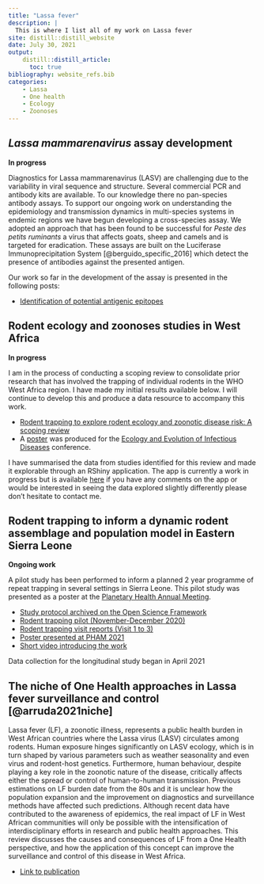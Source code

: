 ```yaml
---
title: "Lassa fever"
description: |
  This is where I list all of my work on Lassa fever
site: distill::distill_website
date: July 30, 2021
output:
    distill::distill_article:
      toc: true
bibliography: website_refs.bib
categories:
    - Lassa
    - One health
    - Ecology
    - Zoonoses
---
```


## *Lassa mammarenavirus* assay development

**In progress**

Diagnostics for Lassa mammarenavirus (LASV) are challenging due to the variability in viral sequence and structure. Several commercial PCR and antibody kits are available. To our knowledge there no pan-species antibody assays. To support our ongoing work on understanding the epidemiology and transmission dynamics in multi-species systems in endemic regions we have begun developing a cross-species assay. We adopted an approach that has been found to be successful for *Peste des petits ruminants* a virus that affects goats, sheep and camels and is targeted for eradication. These assays are built on the Luciferase Immunoprecipitation System [@berguido_specific_2016] which detect the presence of antibodies against the presented antigen.

Our work so far in the development of the assay is presented in the following posts:

  - [Identification of potential antigenic epitopes](posts/2021-04-06-luciferase-immunoprecipitations-system/index.html)
  
## Rodent ecology and zoonoses studies in West Africa

**In progress**

I am in the process of conducting a scoping review to consolidate prior research that has involved the trapping of individual rodents in the WHO West Africa region. I have made my initial results available below. I will continue to develop this and produce a data resource to accompany this work.

  - [Rodent trapping to explore rodent ecology and zoonotic disease risk: A scoping review](posts/scoping-review/index.html)
  - A [poster](images/EEID_poster.pdf) was produced for the [Ecology and Evolution of Infectious Diseases](https://www.eeidconference2021.org/)  conference.
  
I have summarised the data from studies identified for this review and made it explorable through an RShiny application. The app is currently a work in progress but is available [here](https://diddrog11.shinyapps.io/scoping_review_app/) if you have any comments on the app or would be interested in seeing the data explored slightly differently please don't hesitate to contact me.

## Rodent trapping to inform a dynamic rodent assemblage and population model in Eastern Sierra Leone

**Ongoing work**

A pilot study has been performed to inform a planned 2 year programme of repeat trapping in several settings in Sierra Leone. This pilot study was presented as a poster at the [Planetary Health Annual Meeting](https://www.planetaryhealthannualmeeting.com/).

  - [Study protocol archived on the Open Science Framework](https://osf.io/usjrd/)
  - [Rodent trapping pilot (November-December 2020)](posts/2021-04-06-rodent-trapping-pilot/index.html)
  - [Rodent trapping visit reports (Visit 1 to 3)](posts/2021-10-04-rodent-trapping-visit3/visit_reports.html)
  - [Poster presented at PHAM 2021](images/PHA_poster.pdf)
  - [Short video introducing the work](https://www.youtube.com/watch?v=5CSVF45rn9Q&t=1s)

Data collection for the longitudinal study began in April 2021

## The niche of One Health approaches in Lassa fever surveillance and control [@arruda2021niche]

Lassa fever (LF), a zoonotic illness, represents a public health burden in West African countries where the Lassa virus (LASV) circulates among rodents. Human exposure hinges significantly on LASV ecology, which is in turn shaped by various parameters such as weather seasonality and even virus and rodent-host genetics. Furthermore, human behaviour, despite playing a key role in the zoonotic nature of the disease, critically affects either the spread or control of human-to-human transmission. Previous estimations on LF burden date from the 80s and it is unclear how the population expansion and the improvement on diagnostics and surveillance methods have affected such predictions. Although recent data have contributed to the awareness of epidemics, the real impact of LF in West African communities will only be possible with the intensification of interdisciplinary efforts in research and public health approaches. This review discusses the causes and consequences of LF from a One Health perspective, and how the application of this concept can improve the surveillance and control of this disease in West Africa.

  - [Link to publication](https://ann-clinmicrob.biomedcentral.com/articles/10.1186/s12941-021-00431-0)
